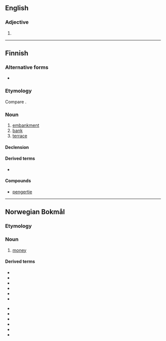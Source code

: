 ==English==

===Adjective===
{{head|en|adjective comparative form}}

# {{en-comparative of|peng}}

----

==Finnish==

===Alternative forms===
* {{l|fi|penkere}}
===Etymology===
Compare {{m|fi|penkki}}.

===Noun===
{{fi-noun}}

# [[embankment]]
# [[bank]]
# [[terrace]]

====Declension====
{{fi-decl-askel|pe|ng|nk|er|ä}}

====Derived terms====
* {{l|fi|pengertää}}

====Compounds====
* [[pengertie]]

----

==Norwegian Bokmål==
{{wikipedia|lang=no}}

===Etymology===
{{rfe|lang=nb}}

===Noun===
{{head|nb|noun|g=p|definite plural|pengene}}

# [[money]]

====Derived terms====
{{top2}}
* {{l|nb|bompenger}}
* {{l|nb|feriepenger}}
* {{l|nb|lommepenger}}
* {{l|nb|løsepenger}}
* {{l|nb|pengemangel}}
* {{l|nb|pengepolitikk}}
{{mid2}}
* {{l|nb|pengepung}}
* {{l|nb|penger vokser ikke på trær}}
* {{l|nb|pengeseddel}}
* {{l|nb|pengeskap}}
* {{l|nb|pengesum}}
* {{l|nb|småpenger}}
{{bottom}}